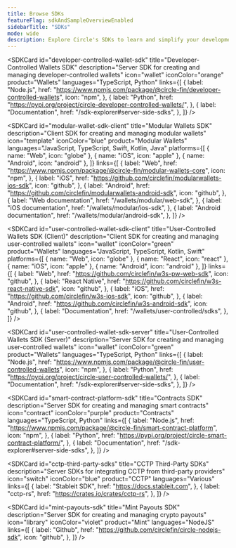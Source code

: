 ```yaml
---
title: Browse SDKs
featureFlag: sdkAndSampleOverviewEnabled
sidebarTitle: "SDKs"
mode: wide
description: Explore Circle's SDKs to learn and simplify your development with the Circle Platform
---
```



<SDKCard
  id="developer-controlled-wallet-sdk"
  title="Developer-Controlled Wallets SDK"
  description="Server SDK for creating and managing developer-controlled wallets"
  icon="wallet"
  iconColor="orange"
  product="Wallets"
  languages="TypeScript, Python"
  links={[
    {
      label: "Node.js",
      href: "https://www.npmjs.com/package/@circle-fin/developer-controlled-wallets",
      icon: "npm",
    },
    {
      label: "Python",
      href: "https://pypi.org/project/circle-developer-controlled-wallets/",
    },
    {
      label: "Documentation",
      href: "/sdk-explorer#server-side-sdks",
    },
  ]}
/>

<SDKCard
  id="modular-wallet-sdk-client"
  title="Modular Wallets SDK"
  description="Client SDK for creating and managing modular wallets"
  icon="template"
  iconColor="blue"
  product="Modular Wallets"
  languages="JavaScript, TypeScript, Swift, Kotlin, Java"
  platforms={[
    { name: "Web", icon: "globe" },
    { name: "iOS", icon: "apple" },
    { name: "Android", icon: "android" },
  ]}
  links={[
    {
      label: "Web",
      href: "https://www.npmjs.com/package/@circle-fin/modular-wallets-core",
      icon: "npm",
    },
    {
      label: "iOS",
      href: "https://github.com/circlefin/modularwallets-ios-sdk",
      icon: "github",
    },
    {
      label: "Android",
      href: "https://github.com/circlefin/modularwallets-android-sdk",
      icon: "github",
    },
    {
      label: "Web documentation",
      href: "/wallets/modular/web-sdk",
    },
    {
      label: "iOS documentation",
      href: "/wallets/modular/ios-sdk",
    },
    {
      label: "Android documentation",
      href: "/wallets/modular/android-sdk",
    },
  ]}
/>

<SDKCard
  id="user-controlled-wallet-sdk-client"
  title="User-Controlled Wallets SDK (Client)"
  description="Client SDK for creating and managing user-controlled wallets"
  icon="wallet"
  iconColor="green"
  product="Wallets"
  languages="JavaScript, TypeScript, Kotlin, Swift"
  platforms={[
    { name: "Web", icon: "globe" },
    { name: "React", icon: "react" },
    { name: "iOS", icon: "apple" },
    { name: "Android", icon: "android" },
  ]}
  links={[
    {
      label: "Web",
      href: "https://github.com/circlefin/w3s-pw-web-sdk",
      icon: "github",
    },
    {
      label: "React Native",
      href: "https://github.com/circlefin/w3s-react-native-sdk",
      icon: "github",
    },
    {
      label: "iOS",
      href: "https://github.com/circlefin/w3s-ios-sdk",
      icon: "github",
    },
    {
      label: "Android",
      href: "https://github.com/circlefin/w3s-android-sdk",
      icon: "github",
    },
    {
      label: "Documentation",
      href: "/wallets/user-controlled/sdks",
    },
  ]}
/>

<SDKCard
  id="user-controlled-wallet-sdk-server"
  title="User-Controlled Wallets SDK (Server)"
  description="Server SDK for creating and managing user-controlled wallets"
  icon="wallet"
  iconColor="green"
  product="Wallets"
  languages="TypeScript, Python"
  links={[
    {
      label: "Node.js",
      href: "https://www.npmjs.com/package/@circle-fin/user-controlled-wallets",
      icon: "npm",
    },
    {
      label: "Python",
      href: "https://pypi.org/project/circle-user-controlled-wallets/",
    },
    {
      label: "Documentation",
      href: "/sdk-explorer#server-side-sdks",
    },
  ]}
/>

<SDKCard
  id="smart-contract-platform-sdk"
  title="Contracts SDK"
  description="Server SDK for creating and managing smart contracts"
  icon="contract"
  iconColor="purple"
  product="Contracts"
  languages="TypeScript, Python"
  links={[
    {
      label: "Node.js",
      href: "https://www.npmjs.com/package/@circle-fin/smart-contract-platform",
      icon: "npm",
    },
    {
      label: "Python",
      href: "https://pypi.org/project/circle-smart-contract-platform/",
    },
    {
      label: "Documentation",
      href: "/sdk-explorer#server-side-sdks",
    },
  ]}
/>

<SDKCard
  id="cctp-third-party-sdks"
  title="CCTP Third-Party SDKs"
  description="Server SDKs for integrating CCTP from third-party providers"
  icon="switch"
  iconColor="blue"
  product="CCTP"
  languages="Various"
  links={[
    {
      label: "Stableit SDK",
      href: "https://docs.stableit.com",
    },
    {
      label: "cctp-rs",
      href: "https://crates.io/crates/cctp-rs",
    },
  ]}
/>

<SDKCard
  id="mint-payouts-sdk"
  title="Mint Payouts SDK"
  description="Server SDK for creating and managing crypto payouts"
  icon="library"
  iconColor="violet"
  product="Mint"
  languages="NodeJS"
  links={[
    {
      label: "Github",
      href: "https://github.com/circlefin/circle-nodejs-sdk",
      icon: "github",
    },
  ]}
/>